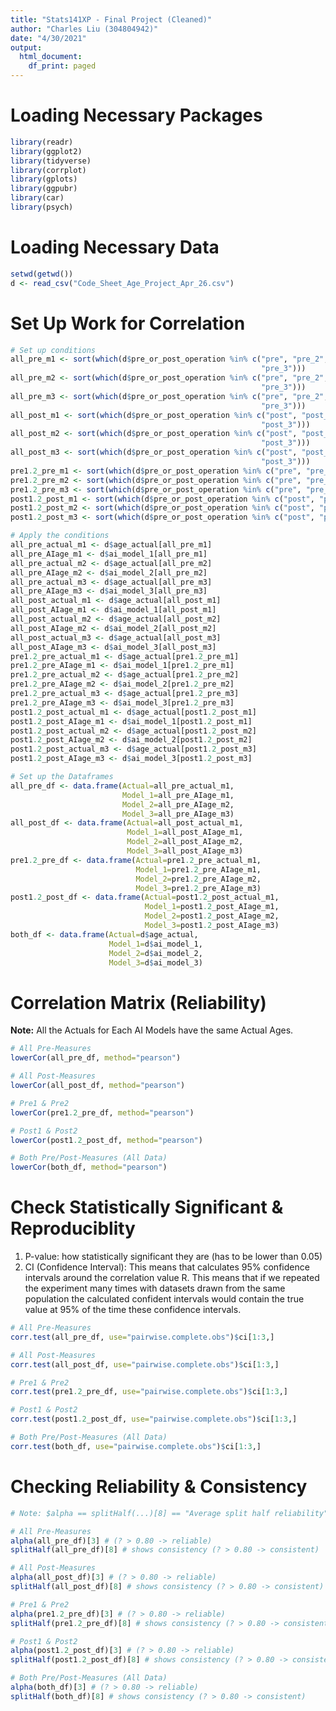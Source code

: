 ---
title: "Stats141XP - Final Project (Cleaned)"
author: "Charles Liu (304804942)"
date: "4/30/2021"
output:
  html_document:
    df_print: paged
---

# Loading Necessary Packages
```{r, warning=FALSE, message=FALSE}
library(readr)
library(ggplot2)
library(tidyverse)
library(corrplot)
library(gplots)
library(ggpubr)
library(car)
library(psych)
```

# Loading Necessary Data
```{r, warning=FALSE, message=FALSE}
setwd(getwd())
d <- read_csv("Code_Sheet_Age_Project_Apr_26.csv")
```

# Set Up Work for Correlation
```{r}
# Set up conditions
all_pre_m1 <- sort(which(d$pre_or_post_operation %in% c("pre", "pre_2",
                                                        "pre_3")))
all_pre_m2 <- sort(which(d$pre_or_post_operation %in% c("pre", "pre_2",
                                                        "pre_3")))
all_pre_m3 <- sort(which(d$pre_or_post_operation %in% c("pre", "pre_2",
                                                        "pre_3")))
all_post_m1 <- sort(which(d$pre_or_post_operation %in% c("post", "post_2",
                                                        "post_3")))
all_post_m2 <- sort(which(d$pre_or_post_operation %in% c("post", "post_2",
                                                        "post_3")))
all_post_m3 <- sort(which(d$pre_or_post_operation %in% c("post", "post_2",
                                                        "post_3")))
pre1.2_pre_m1 <- sort(which(d$pre_or_post_operation %in% c("pre", "pre_2")))
pre1.2_pre_m2 <- sort(which(d$pre_or_post_operation %in% c("pre", "pre_2")))
pre1.2_pre_m3 <- sort(which(d$pre_or_post_operation %in% c("pre", "pre_2")))
post1.2_post_m1 <- sort(which(d$pre_or_post_operation %in% c("post", "post_2")))
post1.2_post_m2 <- sort(which(d$pre_or_post_operation %in% c("post", "post_2")))
post1.2_post_m3 <- sort(which(d$pre_or_post_operation %in% c("post", "post_2")))

# Apply the conditions
all_pre_actual_m1 <- d$age_actual[all_pre_m1]
all_pre_AIage_m1 <- d$ai_model_1[all_pre_m1]
all_pre_actual_m2 <- d$age_actual[all_pre_m2]
all_pre_AIage_m2 <- d$ai_model_2[all_pre_m2]
all_pre_actual_m3 <- d$age_actual[all_pre_m3]
all_pre_AIage_m3 <- d$ai_model_3[all_pre_m3]
all_post_actual_m1 <- d$age_actual[all_post_m1]
all_post_AIage_m1 <- d$ai_model_1[all_post_m1]
all_post_actual_m2 <- d$age_actual[all_post_m2]
all_post_AIage_m2 <- d$ai_model_2[all_post_m2]
all_post_actual_m3 <- d$age_actual[all_post_m3]
all_post_AIage_m3 <- d$ai_model_3[all_post_m3]
pre1.2_pre_actual_m1 <- d$age_actual[pre1.2_pre_m1]
pre1.2_pre_AIage_m1 <- d$ai_model_1[pre1.2_pre_m1]
pre1.2_pre_actual_m2 <- d$age_actual[pre1.2_pre_m2]
pre1.2_pre_AIage_m2 <- d$ai_model_2[pre1.2_pre_m2]
pre1.2_pre_actual_m3 <- d$age_actual[pre1.2_pre_m3]
pre1.2_pre_AIage_m3 <- d$ai_model_3[pre1.2_pre_m3]
post1.2_post_actual_m1 <- d$age_actual[post1.2_post_m1]
post1.2_post_AIage_m1 <- d$ai_model_1[post1.2_post_m1]
post1.2_post_actual_m2 <- d$age_actual[post1.2_post_m2]
post1.2_post_AIage_m2 <- d$ai_model_2[post1.2_post_m2]
post1.2_post_actual_m3 <- d$age_actual[post1.2_post_m3]
post1.2_post_AIage_m3 <- d$ai_model_3[post1.2_post_m3]

# Set up the Dataframes
all_pre_df <- data.frame(Actual=all_pre_actual_m1,
                         Model_1=all_pre_AIage_m1, 
                         Model_2=all_pre_AIage_m2, 
                         Model_3=all_pre_AIage_m3)
all_post_df <- data.frame(Actual=all_post_actual_m1,
                          Model_1=all_post_AIage_m1,
                          Model_2=all_post_AIage_m2,
                          Model_3=all_post_AIage_m3)
pre1.2_pre_df <- data.frame(Actual=pre1.2_pre_actual_m1,
                            Model_1=pre1.2_pre_AIage_m1,
                            Model_2=pre1.2_pre_AIage_m2, 
                            Model_3=pre1.2_pre_AIage_m3)
post1.2_post_df <- data.frame(Actual=post1.2_post_actual_m1,
                              Model_1=post1.2_post_AIage_m1,
                              Model_2=post1.2_post_AIage_m2,
                              Model_3=post1.2_post_AIage_m3)
both_df <- data.frame(Actual=d$age_actual,
                      Model_1=d$ai_model_1, 
                      Model_2=d$ai_model_2, 
                      Model_3=d$ai_model_3)
```


# Correlation Matrix (Reliability)
**Note:** All the Actuals for Each AI Models have the same Actual Ages.
```{r}
# All Pre-Measures
lowerCor(all_pre_df, method="pearson")

# All Post-Measures
lowerCor(all_post_df, method="pearson")

# Pre1 & Pre2
lowerCor(pre1.2_pre_df, method="pearson")

# Post1 & Post2
lowerCor(post1.2_post_df, method="pearson")

# Both Pre/Post-Measures (All Data)
lowerCor(both_df, method="pearson")
```

# Check Statistically Significant & Reproduciblity
1) P-value: how statistically significant they are (has to be lower than 0.05)
2) CI (Confidence Interval): This means that calculates 95% confidence intervals around the correlation value R. This means that if we repeated the experiment many times with datasets drawn from the same population the calculated confident intervals would contain the true value at 95% of the time these confidence intervals.
```{r}
# All Pre-Measures
corr.test(all_pre_df, use="pairwise.complete.obs")$ci[1:3,]

# All Post-Measures
corr.test(all_post_df, use="pairwise.complete.obs")$ci[1:3,]

# Pre1 & Pre2
corr.test(pre1.2_pre_df, use="pairwise.complete.obs")$ci[1:3,]

# Post1 & Post2
corr.test(post1.2_post_df, use="pairwise.complete.obs")$ci[1:3,]

# Both Pre/Post-Measures (All Data)
corr.test(both_df, use="pairwise.complete.obs")$ci[1:3,]
```

# Checking Reliability & Consistency
```{r, warning=FALSE, message=FALSE}
# Note: $alpha == splitHalf(...)[8] == "Average split half reliability"

# All Pre-Measures
alpha(all_pre_df)[3] # (? > 0.80 -> reliable)
splitHalf(all_pre_df)[8] # shows consistency (? > 0.80 -> consistent)

# All Post-Measures
alpha(all_post_df)[3] # (? > 0.80 -> reliable)
splitHalf(all_post_df)[8] # shows consistency (? > 0.80 -> consistent)

# Pre1 & Pre2
alpha(pre1.2_pre_df)[3] # (? > 0.80 -> reliable)
splitHalf(pre1.2_pre_df)[8] # shows consistency (? > 0.80 -> consistent)

# Post1 & Post2
alpha(post1.2_post_df)[3] # (? > 0.80 -> reliable)
splitHalf(post1.2_post_df)[8] # shows consistency (? > 0.80 -> consistent)

# Both Pre/Post-Measures (All Data)
alpha(both_df)[3] # (? > 0.80 -> reliable)
splitHalf(both_df)[8] # shows consistency (? > 0.80 -> consistent)
```